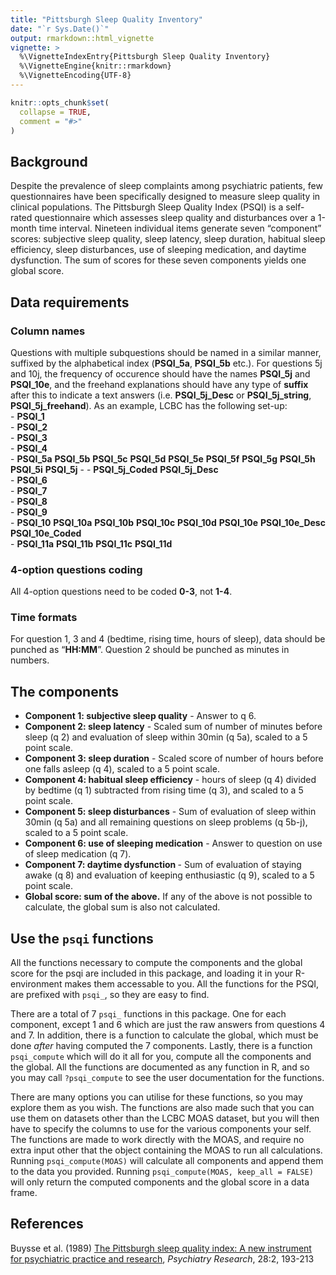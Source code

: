 ```yaml
---
title: "Pittsburgh Sleep Quality Inventory"
date: "`r Sys.Date()`"
output: rmarkdown::html_vignette
vignette: >
  %\VignetteIndexEntry{Pittsburgh Sleep Quality Inventory}
  %\VignetteEngine{knitr::rmarkdown}
  %\VignetteEncoding{UTF-8}
---
```


```r
knitr::opts_chunk$set(
  collapse = TRUE,
  comment = "#>"
)
```
## Background
Despite the prevalence of sleep complaints among psychiatric patients, few questionnaires have been specifically designed to measure sleep quality in clinical populations. The Pittsburgh Sleep Quality Index (PSQI) is a self-rated questionnaire which assesses sleep quality and disturbances over a 1-month time interval. Nineteen individual items generate seven “component” scores: subjective sleep quality, sleep latency, sleep duration, habitual sleep efficiency, sleep disturbances, use of sleeping medication, and daytime dysfunction. The sum of scores for these seven components yields one global score.

## Data requirements  
### Column names
Questions with multiple subquestions should be named in a similar manner, suffixed by the alphabetical index (**PSQI_5a**, **PSQI_5b** etc.). For questions 5j and 10j, the frequency of occurence should have the names **PSQI_5j** and **PSQI_10e**, and the freehand explanations should have any type of **suffix** after this to indicate a text answers (i.e. **PSQI_5j_Desc** or **PSQI_5j_string**, **PSQI_5j_freehand**). 
 As an example, LCBC has the following set-up:  
- **PSQI_1**         
- **PSQI_2**         
- **PSQI_3**         
- **PSQI_4**         
- **PSQI_5a** **PSQI_5b** **PSQI_5c** **PSQI_5d** **PSQI_5e** **PSQI_5f** **PSQI_5g** **PSQI_5h** **PSQI_5i** **PSQI_5j** - - **PSQI_5j_Coded** **PSQI_5j_Desc**   
- **PSQI_6**        
- **PSQI_7**         
- **PSQI_8**         
- **PSQI_9**         
- **PSQI_10** **PSQI_10a** **PSQI_10b** **PSQI_10c** **PSQI_10d** **PSQI_10e** **PSQI_10e_Desc** **PSQI_10e_Coded**    
- **PSQI_11a** **PSQI_11b** **PSQI_11c** **PSQI_11d**  

### 4-option questions coding
All 4-option questions need to be coded **0-3**, not **1-4**.

### Time formats
For question 1, 3 and 4 (bedtime, rising time, hours of sleep), data should be punched as "**HH:MM**". 
Question 2 should be punched as minutes in numbers.

## The components
- **Component 1: subjective sleep quality** - Answer to q 6.  
- **Component 2: sleep latency** - Scaled sum of number of minutes before sleep (q 2) and evaluation of sleep within 30min (q 5a), scaled to a 5 point scale.  
- **Component 3: sleep duration** - Scaled score of number of hours before one falls asleep (q 4), scaled to a 5 point scale.   
- **Component 4: habitual sleep efficiency** - hours of sleep (q 4) divided by bedtime (q 1) subtracted from rising time (q 3), and scaled to a 5 point scale.  
- **Component 5: sleep disturbances** - Sum of evaluation of sleep within 30min (q 5a) and all remaining questions on sleep problems (q 5b-j), scaled to a 5 point scale.  
- **Component 6: use of sleeping medication** - Answer to question on use of sleep medication (q 7).  
- **Component 7: daytime dysfunction **- Sum of evaluation of staying awake (q 8) and evaluation of keeping enthusiastic (q 9), scaled to a 5 point scale.  
- **Global score: sum of the above.** If any of the above is not possible to calculate, the global sum is also not calculated. 

## Use the `psqi` functions
All the functions necessary to compute the components and the global score for the psqi are included in this package, and loading it in your R-environment makes them accessable to you. All the functions for the PSQI, are prefixed with `psqi_`, so they are easy to find.

There are a total of 7 `psqi_` functions in this package. One for each component, except 1 and 6 which are just the raw answers from questions 4 and 7. In addition, there is a function to calculate the global, which must be done _after_ having computed the 7 components. Lastly, there is a function `psqi_compute` which will do it all for you, compute all the components and the global. All the functions are documented as any function in R, and so you may call `?psqi_compute` to see the user documentation for the functions.

There are many options you can utilise for these functions, so you may explore them as you wish. The functions are also made such that you can use them on datasets other than the LCBC MOAS dataset, but you will then have to specify the columns to use for the various components your self. The functions are made to work directly with the MOAS, and require no extra input other that the object containing the MOAS to run all calculations. Running `psqi_compute(MOAS)` will calculate all components and append them to the data you provided. Running `psqi_compute(MOAS, keep_all = FALSE)` will only return the computed components and the global score in a data frame.

## References  
Buysse et al. (1989) [The Pittsburgh sleep quality index: A new instrument for psychiatric practice and research](https://www.sciencedirect.com/science/article/pii/0165178189900474), _Psychiatry Research_, 28:2, 193-213
